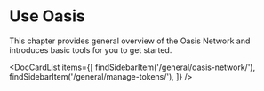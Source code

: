 
# Use Oasis

This chapter provides general overview of the Oasis Network and introduces
basic tools for you to get started.

<DocCardList items={[
    findSidebarItem('/general/oasis-network/'),
    findSidebarItem('/general/manage-tokens/'),
]} />
